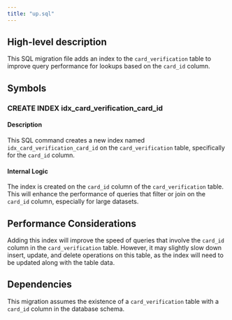 ```yaml
---
title: "up.sql"
---
```


## High-level description
This SQL migration file adds an index to the `card_verification` table to improve query performance for lookups based on the `card_id` column.

## Symbols

### CREATE INDEX idx_card_verification_card_id
#### Description
This SQL command creates a new index named `idx_card_verification_card_id` on the `card_verification` table, specifically for the `card_id` column.

#### Internal Logic
The index is created on the `card_id` column of the `card_verification` table. This will enhance the performance of queries that filter or join on the `card_id` column, especially for large datasets.

## Performance Considerations
Adding this index will improve the speed of queries that involve the `card_id` column in the `card_verification` table. However, it may slightly slow down insert, update, and delete operations on this table, as the index will need to be updated along with the table data.

## Dependencies
This migration assumes the existence of a `card_verification` table with a `card_id` column in the database schema.